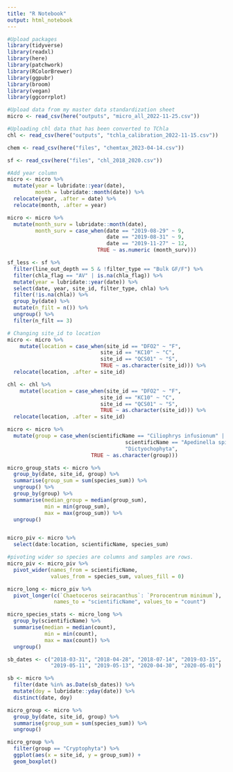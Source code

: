 ```yaml
---
title: "R Notebook"
output: html_notebook
---
```


```r
#Upload packages
library(tidyverse)
library(readxl)
library(here)
library(patchwork)
library(RColorBrewer)
library(ggpubr)
library(broom)
library(vegan)
library(ggcorrplot)
```

```r
#Upload data from my master data standardization sheet
micro <- read_csv(here("outputs", "micro_all_2022-11-25.csv")) 

#Uploading chl data that has been converted to TChla
chl <- read_csv(here("outputs", "tchla_calibration_2022-11-15.csv"))

chem <- read_csv(here("files", "chemtax_2023-04-14.csv")) 

sf <- read_csv(here("files", "chl_2018_2020.csv")) 
```

```r
#Add year column
micro <- micro %>% 
  mutate(year = lubridate::year(date),
         month = lubridate::month(date)) %>% 
  relocate(year, .after = date) %>% 
  relocate(month, .after = year)

micro <- micro %>%  
  mutate(month_surv = lubridate::month(date),
         month_surv = case_when(date == "2019-08-29" ~ 9,
                                date == "2019-08-31" ~ 9,
                                date == "2019-11-27" ~ 12,
                             TRUE ~ as.numeric (month_surv)))
```

```r
sf_less <- sf %>% 
  filter(line_out_depth == 5 & !filter_type == "Bulk GF/F") %>% 
  filter(chla_flag == "AV" | is.na(chla_flag)) %>%
  mutate(year = lubridate::year(date)) %>% 
  select(date, year, site_id, filter_type, chla) %>% 
  filter(!is.na(chla)) %>% 
  group_by(date) %>% 
  mutate(n_filt = n()) %>% 
  ungroup() %>% 
  filter(n_filt == 3)
```

```r
# Changing site_id to location 
micro <- micro %>% 
    mutate(location = case_when(site_id == "DFO2" ~ "F",
                              site_id == "KC10" ~ "C",
                              site_id == "QCS01" ~ "S",
                              TRUE ~ as.character(site_id))) %>% 
  relocate(location, .after = site_id)

chl <- chl %>% 
    mutate(location = case_when(site_id == "DFO2" ~ "F",
                              site_id == "KC10" ~ "C",
                              site_id == "QCS01" ~ "S",
                              TRUE ~ as.character(site_id))) %>% 
  relocate(location, .after = site_id)
```

```r
micro <- micro %>%
  mutate(group = case_when(scientificName == "Ciliophrys infusionum" |
                                      scientificName == "Apedinella spinifera" ~
                                      "Dictyochophyta",
                           TRUE ~ as.character(group)))

micro_group_stats <- micro %>%  
  group_by(date, site_id, group) %>% 
  summarise(group_sum = sum(species_sum)) %>% 
  ungroup() %>% 
  group_by(group) %>% 
  summarise(median_group = median(group_sum),
            min = min(group_sum),
            max = max(group_sum)) %>% 
  ungroup()


micro_piv <- micro %>% 
  select(date:location, scientificName, species_sum)

#pivoting wider so species are columns and samples are rows.
micro_piv <- micro_piv %>% 
  pivot_wider(names_from = scientificName, 
              values_from = species_sum, values_fill = 0) 

micro_long <- micro_piv %>% 
  pivot_longer(c(`Chaetoceros seiracanthus`: `Prorocentrum minimum`),
               names_to = "scientificName", values_to = "count")

micro_species_stats <- micro_long %>% 
  group_by(scientificName) %>% 
  summarise(median = median(count),
            min = min(count),
            max = max(count)) %>% 
  ungroup()
```

```r
sb_dates <- c("2018-03-31", "2018-04-28", "2018-07-14", "2019-03-15",
              "2019-05-11", "2019-05-13", "2020-04-30", "2020-05-01") 

sb <- micro %>% 
  filter(date %in% as.Date(sb_dates)) %>% 
  mutate(doy = lubridate::yday(date)) %>% 
  distinct(date, doy)

```

```r
micro_group <- micro %>%  
  group_by(date, site_id, group) %>% 
  summarise(group_sum = sum(species_sum)) %>% 
  ungroup()

micro_group %>% 
  filter(group == "Cryptophyta") %>% 
  ggplot(aes(x = site_id, y = group_sum)) +
  geom_boxplot()
```


